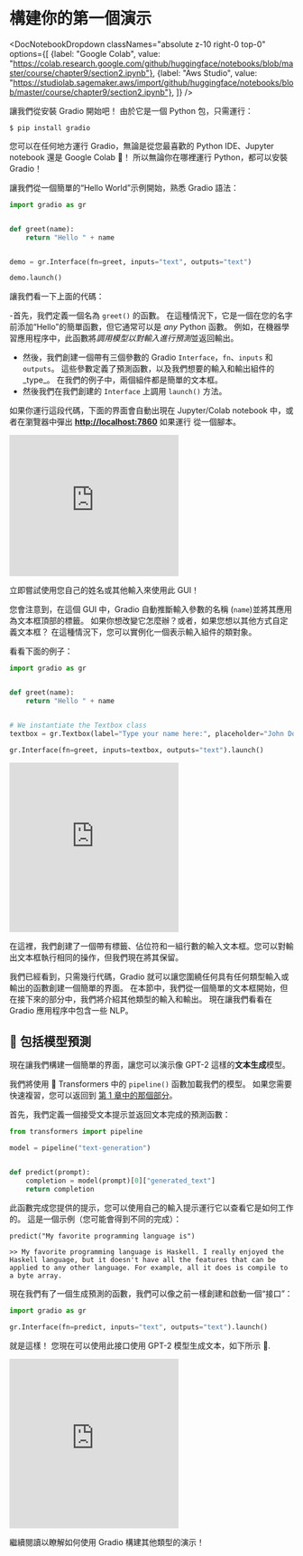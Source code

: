 # 構建你的第一個演示

<DocNotebookDropdown
  classNames="absolute z-10 right-0 top-0"
  options={[
    {label: "Google Colab", value: "https://colab.research.google.com/github/huggingface/notebooks/blob/master/course/chapter9/section2.ipynb"},
    {label: "Aws Studio", value: "https://studiolab.sagemaker.aws/import/github/huggingface/notebooks/blob/master/course/chapter9/section2.ipynb"},
]} />

讓我們從安裝 Gradio 開始吧！ 由於它是一個 Python 包，只需運行：

`$ pip install gradio `

您可以在任何地方運行 Gradio，無論是從您最喜歡的 Python IDE、Jupyter notebook 還是 Google Colab 🤯！
所以無論你在哪裡運行 Python，都可以安裝 Gradio！

讓我們從一個簡單的“Hello World”示例開始，熟悉 Gradio 語法：

```py
import gradio as gr


def greet(name):
    return "Hello " + name


demo = gr.Interface(fn=greet, inputs="text", outputs="text")

demo.launch()
```

讓我們看一下上面的代碼：

-首先，我們定義一個名為 `greet()` 的函數。 在這種情況下，它是一個在您的名字前添加“Hello”的簡單函數，但它通常可以是 *any* Python 函數。 例如，在機器學習應用程序中，此函數將*調用模型以對輸入進行預測*並返回輸出。
- 然後，我們創建一個帶有三個參數的 Gradio `Interface`，`fn`、`inputs` 和 `outputs`。 這些參數定義了預測函數，以及我們想要的輸入和輸出組件的_type_。 在我們的例子中，兩個組件都是簡單的文本框。
- 然後我們在我們創建的 `Interface` 上調用 `launch()` 方法。

如果你運行這段代碼，下面的界面會自動出現在 Jupyter/Colab notebook 中，或者在瀏覽器中彈出 **[http://localhost:7860](http://localhost:7860/)** 如果運行 從一個腳本。

<iframe src="https://course-demos-hello-world.hf.space" frameBorder="0" height="250" title="Gradio app" class="container p-0 flex-grow space-iframe" allow="accelerometer; ambient-light-sensor; autoplay; battery; camera; document-domain; encrypted-media; fullscreen; geolocation; gyroscope; layout-animations; legacy-image-formats; magnetometer; microphone; midi; oversized-images; payment; picture-in-picture; publickey-credentials-get; sync-xhr; usb; vr ; wake-lock; xr-spatial-tracking" sandbox="allow-forms allow-modals allow-popups allow-popups-to-escape-sandbox allow-same-origin allow-scripts allow-downloads"></iframe>

立即嘗試使用您自己的姓名或其他輸入來使用此 GUI！

您會注意到，在這個 GUI 中，Gradio 自動推斷輸入參數的名稱 (`name`)並將其應用為文本框頂部的標籤。 如果你想改變它怎麼辦？或者，如果您想以其他方式自定義文本框？ 在這種情況下，您可以實例化一個表示輸入組件的類對象。

看看下面的例子：

```py
import gradio as gr


def greet(name):
    return "Hello " + name


# We instantiate the Textbox class
textbox = gr.Textbox(label="Type your name here:", placeholder="John Doe", lines=2)

gr.Interface(fn=greet, inputs=textbox, outputs="text").launch()
```

<iframe src="https://course-demos-hello-world-custom.hf.space" frameBorder="0" height="300" title="Gradio app" class="container p-0 flex-grow space-iframe" allow="accelerometer; ambient-light-sensor; autoplay; battery; camera; document-domain; encrypted-media; fullscreen; geolocation; gyroscope; layout-animations; legacy-image-formats; magnetometer; microphone; midi; oversized-images; payment; picture-in-picture; publickey-credentials-get; sync-xhr; usb; vr ; wake-lock; xr-spatial-tracking" sandbox="allow-forms allow-modals allow-popups allow-popups-to-escape-sandbox allow-same-origin allow-scripts allow-downloads"></iframe>

在這裡，我們創建了一個帶有標籤、佔位符和一組行數的輸入文本框。您可以對輸出文本框執行相同的操作，但我們現在將其保留。

我們已經看到，只需幾行代碼，Gradio 就可以讓您圍繞任何具有任何類型輸入或輸出的函數創建一個簡單的界面。 在本節中，我們從一個簡單的文本框開始，但在接下來的部分中，我們將介紹其他類型的輸入和輸出。 現在讓我們看看在 Gradio 應用程序中包含一些 NLP。


## 🤖 包括模型預測

現在讓我們構建一個簡單的界面，讓您可以演示像 GPT-2 這樣的**文本生成**模型。

我們將使用 🤗 Transformers 中的 `pipeline()` 函數加載我們的模型。
如果您需要快速複習，您可以返回到 [第 1 章中的那個部分](/course/chapter1/3#text-generation)。

首先，我們定義一個接受文本提示並返回文本完成的預測函數：

```py
from transformers import pipeline

model = pipeline("text-generation")


def predict(prompt):
    completion = model(prompt)[0]["generated_text"]
    return completion
```

此函數完成您提供的提示，您可以使用自己的輸入提示運行它以查看它是如何工作的。 這是一個示例（您可能會得到不同的完成）：

```
predict("My favorite programming language is")
```

```
>> My favorite programming language is Haskell. I really enjoyed the Haskell language, but it doesn't have all the features that can be applied to any other language. For example, all it does is compile to a byte array.
```

現在我們有了一個生成預測的函數，我們可以像之前一樣創建和啟動一個“接口”：

```py
import gradio as gr

gr.Interface(fn=predict, inputs="text", outputs="text").launch()
```


就是這樣！ 您現在可以使用此接口使用 GPT-2 模型生成文本，如下所示 🤯.

<iframe src="https://course-demos-gpt-2.hf.space" frameBorder="0" height="300" title="Gradio app" class="container p-0 flex-grow space-iframe" allow="accelerometer; ambient-light-sensor; autoplay; battery; camera; document-domain; encrypted-media; fullscreen; geolocation; gyroscope; layout-animations; legacy-image-formats; magnetometer; microphone; midi; oversized-images; payment; picture-in-picture; publickey-credentials-get; sync-xhr; usb; vr ; wake-lock; xr-spatial-tracking" sandbox="allow-forms allow-modals allow-popups allow-popups-to-escape-sandbox allow-same-origin allow-scripts allow-downloads"></iframe>

繼續閱讀以瞭解如何使用 Gradio 構建其他類型的演示！